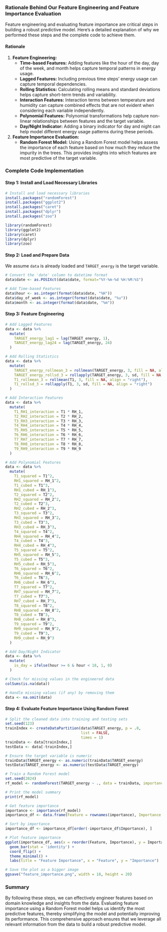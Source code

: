 ### Rationale Behind Our Feature Engineering and Feature Importance Evaluation

Feature engineering and evaluating feature importance are critical steps in building a robust predictive model. Here’s a detailed explanation of why we performed these steps and the complete code to achieve them.

#### Rationale

1. **Feature Engineering:**
   - **Time-based Features:** Adding features like the hour of the day, day of the week, and month helps capture temporal patterns in energy usage.
   - **Lagged Features:** Including previous time steps’ energy usage can capture temporal dependencies.
   - **Rolling Statistics:** Calculating rolling means and standard deviations helps capture short-term trends and variability.
   - **Interaction Features:** Interaction terms between temperature and humidity can capture combined effects that are not evident when considering each variable independently.
   - **Polynomial Features:** Polynomial transformations help capture non-linear relationships between features and the target variable.
   - **Day/Night Indicator:** Adding a binary indicator for day and night can help model different energy usage patterns during these periods.

2. **Feature Importance Evaluation:**
   - **Random Forest Model:** Using a Random Forest model helps assess the importance of each feature based on how much they reduce the impurity in the trees. This provides insights into which features are most predictive of the target variable.

### Complete Code Implementation

#### Step 1: Install and Load Necessary Libraries

```r
# Install and load necessary libraries
install.packages("randomForest")
install.packages("ggplot2")
install.packages("caret")
install.packages("dplyr")
install.packages("zoo")

library(randomForest)
library(ggplot2)
library(caret)
library(dplyr)
library(zoo)
```

#### Step 2: Load and Prepare Data

We assume `data` is already loaded and `TARGET_energy` is the target variable.

```r
# Convert the 'date' column to datetime format
data$date <- as.POSIXct(data$date, format="%Y-%m-%d %H:%M:%S")

# Add Time-based Features
data$hour <- as.integer(format(data$date, "%H"))
data$day_of_week <- as.integer(format(data$date, "%u"))
data$month <- as.integer(format(data$date, "%m"))
```

#### Step 3: Feature Engineering

```r
# Add Lagged Features
data <- data %>%
  mutate(
    TARGET_energy_lag1 = lag(TARGET_energy, 1),
    TARGET_energy_lag24 = lag(TARGET_energy, 24)
  )

# Add Rolling Statistics
data <- data %>%
  mutate(
    TARGET_energy_rollmean_3 = rollmean(TARGET_energy, 3, fill = NA, align = "right"),
    TARGET_energy_rollsd_3 = rollapply(TARGET_energy, 3, sd, fill = NA, align = "right"),
    T1_rollmean_3 = rollmean(T1, 3, fill = NA, align = "right"),
    T1_rollsd_3 = rollapply(T1, 3, sd, fill = NA, align = "right")
  )

# Add Interaction Features
data <- data %>%
  mutate(
    T1_RH1_interaction = T1 * RH_1,
    T2_RH2_interaction = T2 * RH_2,
    T3_RH3_interaction = T3 * RH_3,
    T4_RH4_interaction = T4 * RH_4,
    T5_RH5_interaction = T5 * RH_5,
    T6_RH6_interaction = T6 * RH_6,
    T7_RH7_interaction = T7 * RH_7,
    T8_RH8_interaction = T8 * RH_8,
    T9_RH9_interaction = T9 * RH_9
  )

# Add Polynomial Features
data <- data %>%
  mutate(
    T1_squared = T1^2,
    RH1_squared = RH_1^2,
    T1_cubed = T1^3,
    RH1_cubed = RH_1^3,
    T2_squared = T2^2,
    RH2_squared = RH_2^2,
    T2_cubed = T2^3,
    RH2_cubed = RH_2^3,
    T3_squared = T3^2,
    RH3_squared = RH_3^2,
    T3_cubed = T3^3,
    RH3_cubed = RH_3^3,
    T4_squared = T4^2,
    RH4_squared = RH_4^2,
    T4_cubed = T4^3,
    RH4_cubed = RH_4^3,
    T5_squared = T5^2,
    RH5_squared = RH_5^2,
    T5_cubed = T5^3,
    RH5_cubed = RH_5^3,
    T6_squared = T6^2,
    RH6_squared = RH_6^2,
    T6_cubed = T6^3,
    RH6_cubed = RH_6^3,
    T7_squared = T7^2,
    RH7_squared = RH_7^2,
    T7_cubed = T7^3,
    RH7_cubed = RH_7^3,
    T8_squared = T8^2,
    RH8_squared = RH_8^2,
    T8_cubed = T8^3,
    RH8_cubed = RH_8^3,
    T9_squared = T9^2,
    RH9_squared = RH_9^2,
    T9_cubed = T9^3,
    RH9_cubed = RH_9^3
  )

# Add Day/Night Indicator
data <- data %>%
  mutate(
    is_day = ifelse(hour >= 6 & hour < 18, 1, 0)
  )

# Check for missing values in the engineered data
colSums(is.na(data))

# Handle missing values (if any) by removing them
data <- na.omit(data)
```

#### Step 4: Evaluate Feature Importance Using Random Forest

```r
# Split the cleaned data into training and testing sets
set.seed(123)
trainIndex <- createDataPartition(data$TARGET_energy, p = .8, 
                                  list = FALSE, 
                                  times = 1)
trainData <- data[trainIndex,]
testData <- data[-trainIndex,]

# Ensure the target variable is numeric
trainData$TARGET_energy <- as.numeric(trainData$TARGET_energy)
testData$TARGET_energy <- as.numeric(testData$TARGET_energy)

# Train a Random Forest model
set.seed(2024)
rf_model <- randomForest(TARGET_energy ~ ., data = trainData, importance = TRUE, ntree = 100)

# Print the model summary
print(rf_model)

# Get feature importance
importance <- importance(rf_model)
importance_df <- data.frame(Feature = rownames(importance), Importance = importance[,1])

# Sort by importance
importance_df <- importance_df[order(-importance_df$Importance), ]

# Plot feature importance
ggplot(importance_df, aes(x = reorder(Feature, Importance), y = Importance)) +
  geom_bar(stat = 'identity') +
  coord_flip() +
  theme_minimal() +
  labs(title = "Feature Importance", x = "Feature", y = "Importance")

# Save the plot as a bigger image
ggsave("feature_importance.png", width = 18, height = 20)

```

### Summary

By following these steps, we can effectively engineer features based on domain knowledge and insights from the data. Evaluating feature importance using a Random Forest model helps us identify the most predictive features, thereby simplifying the model and potentially improving its performance. This comprehensive approach ensures that we leverage all relevant information from the data to build a robust predictive model.